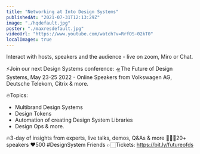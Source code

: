 ```yaml
---
title: "Networking at Into Design Systems"
publishedAt: "2021-07-31T12:13:29Z"
image: "./hqdefault.jpg"
poster: "./maxresdefault.jpg"
videoUrl: "https://www.youtube.com/watch?v=RrfOS-02kT0"
localImages: true
---
```


Interact with hosts, speakers and the audience - live on zoom, Miro or Chat.

⚡️Join our next Design Systems conference:
🛸The Future of Design Systems, May 23-25 2022 - Online
Speakers from Volkswagen AG, Deutsche Telekom, Citrix & more.

🔥Topics:

- Multibrand Design Systems
- Design Tokens
- Automation of creating Design System Libraries
- Design Ops
  & more.

🔥3-day of insights from experts, live talks, demos, Q&As & more
👩🏻‍🎨20+ speakers
❤️500 #DesignSystem Friends
👉🏻Tickets: https://bit.ly/futureofds
